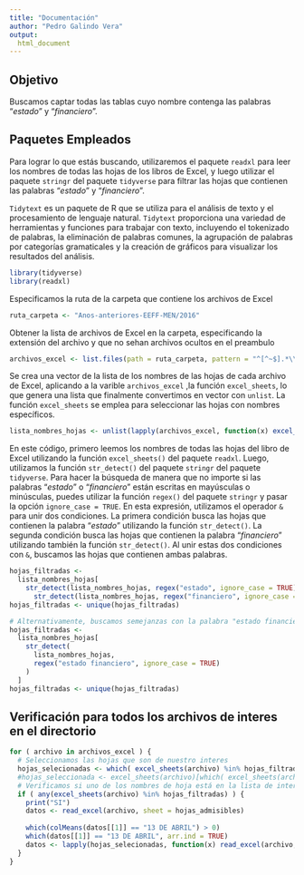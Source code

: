```yaml
---
title: "Documentación"
author: "Pedro Galindo Vera"
output:
  html_document
---
```


## Objetivo

Buscamos captar todas las tablas cuyo nombre contenga las palabras "*estado*" y "*financiero*".

## Paquetes Empleados

Para lograr lo que estás buscando, utilizaremos el paquete `readxl` para leer los nombres de todas las hojas de los libros de Excel, y luego utilizar el paquete `stringr` del paquete `tidyverse` para filtrar las hojas que contienen las palabras "*estado*" y "*financiero*".

`Tidytext` es un paquete de R que se utiliza para el análisis de texto y el procesamiento de lenguaje natural. `Tidytext` proporciona una variedad de herramientas y funciones para trabajar con texto, incluyendo el tokenizado de palabras, la eliminación de palabras comunes, la agrupación de palabras por categorías gramaticales y la creación de gráficos para visualizar los resultados del análisis.

```r
library(tidyverse)
library(readxl)
```

Especificamos la ruta de la carpeta que contiene los archivos de Excel

```r
ruta_carpeta <- "Anos-anteriores-EEFF-MEN/2016"
```

Obtener la lista de archivos de Excel en la carpeta, especificando la extensión del archivo y que no sehan archivos ocultos en el preambulo

```r
archivos_excel <- list.files(path = ruta_carpeta, pattern = "^[^~$].*\\.xlsx$", full.names = TRUE)
```

Se crea una vector de la lista de los nombres de las hojas de cada archivo de Excel, aplicando a la varible `archivos_excel` ,la función `excel_sheets`, lo que genera una lista que finalmente convertimos en vector con `unlist`. La función `excel_sheets` se emplea para seleccionar las hojas con nombres específicos.

```r
lista_nombres_hojas <- unlist(lapply(archivos_excel, function(x) excel_sheets(x)))
```

En este código, primero leemos los nombres de todas las hojas del libro de Excel utilizando la función `excel_sheets()` del paquete `readxl`. Luego, utilizamos la función `str_detect()` del paquete `stringr` del paquete `tidyverse`. Para hacer la búsqueda de manera que no importe si las palabras "*estado*" o "*financiero*" están escritas en mayúsculas o minúsculas, puedes utilizar la función `regex()` del paquete `stringr` y pasar la opción `ignore_case = TRUE`. En esta expresión, utilizamos el operador `&` para unir dos condiciones. La primera condición busca las hojas que contienen la palabra "*estado*" utilizando la función `str_detect()`. La segunda condición busca las hojas que contienen la palabra "*financiero*" utilizando también la función `str_detect()`. Al unir estas dos condiciones con `&`, buscamos las hojas que contienen ambas palabras.

```r
hojas_filtradas <- 
  lista_nombres_hojas[
    str_detect(lista_nombres_hojas, regex("estado", ignore_case = TRUE)) & 
      str_detect(lista_nombres_hojas, regex("financiero", ignore_case = TRUE))]
hojas_filtradas <- unique(hojas_filtradas)
```

```r
# Alternativamente, buscamos semejanzas con la palabra "estado financiero"
hojas_filtradas <- 
  lista_nombres_hojas[
    str_detect(
      lista_nombres_hojas, 
      regex("estado financiero", ignore_case = TRUE)
    )
  ]
hojas_filtradas <- unique(hojas_filtradas)
```

## Verificación para todos los archivos de interes en el directorio

```r
for ( archivo in archivos_excel ) {
  # Seleccionamos las hojas que son de nuestro interes 
  hojas_selecionadas <- which( excel_sheets(archivo) %in% hojas_filtradas )
  #hojas_seleccionada <- excel_sheets(archivo)[which( excel_sheets(archivo) %in% hojas_filtradas )]
  # Verificamos si uno de los nombres de hoja está en la lista de interes
  if ( any(excel_sheets(archivo) %in% hojas_filtradas) ) {
    print("SI")
    datos <- read_excel(archivo, sheet = hojas_admisibles)
    
    which(colMeans(datos[[1]] == "13 DE ABRIL") > 0)
    which(datos[[1]] == "13 DE ABRIL", arr.ind = TRUE)
    datos <- lapply(hojas_selecionadas, function(x) read_excel(archivo, x))
  }
}
```
